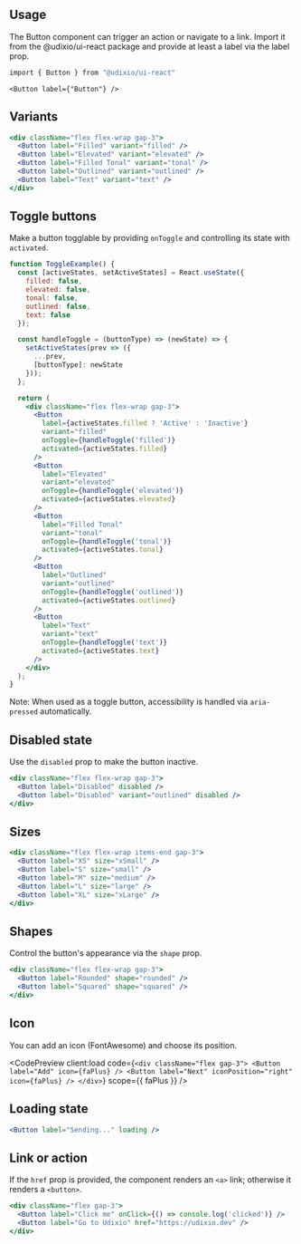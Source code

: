 ---
---










## Usage

The Button component can trigger an action or navigate to a link. Import it from the @udixio/ui-react package and provide at least a label via the label prop.

```bash
import { Button } from "@udixio/ui-react"
```

```tsx
<Button label={"Button"} />
```

## Variants

```jsx
<div className="flex flex-wrap gap-3">
  <Button label="Filled" variant="filled" />
  <Button label="Elevated" variant="elevated" />
  <Button label="Filled Tonal" variant="tonal" />
  <Button label="Outlined" variant="outlined" />
  <Button label="Text" variant="text" />
</div>
```
## Toggle buttons

Make a button togglable by providing `onToggle` and controlling its state with `activated`.

```jsx
function ToggleExample() {
  const [activeStates, setActiveStates] = React.useState({
    filled: false,
    elevated: false,
    tonal: false,
    outlined: false,
    text: false
  });

  const handleToggle = (buttonType) => (newState) => {
    setActiveStates(prev => ({
      ...prev,
      [buttonType]: newState
    }));
  };

  return (
    <div className="flex flex-wrap gap-3">
      <Button
        label={activeStates.filled ? 'Active' : 'Inactive'}
        variant="filled"
        onToggle={handleToggle('filled')}
        activated={activeStates.filled}
      />
      <Button
        label="Elevated"
        variant="elevated"
        onToggle={handleToggle('elevated')}
        activated={activeStates.elevated}
      />
      <Button
        label="Filled Tonal"
        variant="tonal"
        onToggle={handleToggle('tonal')}
        activated={activeStates.tonal}
      />
      <Button
        label="Outlined"
        variant="outlined"
        onToggle={handleToggle('outlined')}
        activated={activeStates.outlined}
      />
      <Button
        label="Text"
        variant="text"
        onToggle={handleToggle('text')}
        activated={activeStates.text}
      />
    </div>
  );
}
```

Note: When used as a toggle button, accessibility is handled via `aria-pressed` automatically.

## Disabled state

Use the `disabled` prop to make the button inactive.

```jsx
<div className="flex flex-wrap gap-3">
  <Button label="Disabled" disabled />
  <Button label="Disabled" variant="outlined" disabled />
</div>
```

## Sizes

```jsx
<div className="flex flex-wrap items-end gap-3">
  <Button label="XS" size="xSmall" />
  <Button label="S" size="small" />
  <Button label="M" size="medium" />
  <Button label="L" size="large" />
  <Button label="XL" size="xLarge" />
</div>
```

## Shapes

Control the button's appearance via the `shape` prop.

```jsx
<div className="flex flex-wrap gap-3">
  <Button label="Rounded" shape="rounded" />
  <Button label="Squared" shape="squared" />
</div>
```

## Icon

You can add an icon (FontAwesome) and choose its position.

<CodePreview client:load
             code={`
    <div className="flex gap-3">
      <Button label="Add" icon={faPlus} />
      <Button label="Next" iconPosition="right" icon={faPlus} />
    </div>
  `}
             scope={{ faPlus }}
/>

## Loading state

```jsx
<Button label="Sending..." loading />
```

## Link or action

If the `href` prop is provided, the component renders an `<a>` link; otherwise it renders a `<button>`.

```jsx
<div className="flex gap-3">
  <Button label="Click me" onClick={() => console.log('clicked')} />
  <Button label="Go to Udixio" href="https://udixio.dev" />
</div>
```

